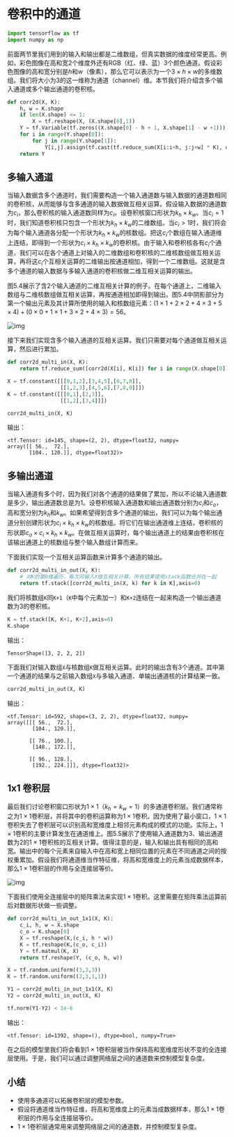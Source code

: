 # 卷积中的通道

```python
import tensorflow as tf
import numpy as np
```

前面两节里我们用到的输入和输出都是二维数组，但真实数据的维度经常更高。例如，彩色图像在高和宽2个维度外还有RGB（红、绿、蓝）3个颜色通道。假设彩色图像的高和宽分别是$h$和$w$（像素），那么它可以表示为一个$3\times h\times w$的多维数组。我们将大小为3的这一维称为通道（channel）维。本节我们将介绍含多个输入通道或多个输出通道的卷积核。

```python
def corr2d(X, K):
    h, w = K.shape
    if len(X.shape) <= 1:
        X = tf.reshape(X, (X.shape[0],1))
    Y = tf.Variable(tf.zeros((X.shape[0] - h + 1, X.shape[1] - w +1)))
    for i in range(Y.shape[0]):
        for j in range(Y.shape[1]):
            Y[i,j].assign(tf.cast(tf.reduce_sum(X[i:i+h, j:j+w] * K), dtype=tf.float32))
    return Y
```

## 多输入通道

当输入数据含多个通道时，我们需要构造一个输入通道数与输入数据的通道数相同的卷积核，从而能够与含多通道的输入数据做互相关运算。假设输入数据的通道数为$c_i$，那么卷积核的输入通道数同样为$c_i$。设卷积核窗口形状为$k_h\times k_w$。当$c_i=1$时，我们知道卷积核只包含一个形状为$k_h\times k_w$的二维数组。当$c_i > 1$时，我们将会为每个输入通道各分配一个形状为$k_h\times k_w$的核数组。把这$c_i$个数组在输入通道维上连结，即得到一个形状为$c_i\times k_h\times k_w$的卷积核。由于输入和卷积核各有$c_i$个通道，我们可以在各个通道上对输入的二维数组和卷积核的二维核数组做互相关运算，再将这$c_i$个互相关运算的二维输出按通道相加，得到一个二维数组。这就是含多个通道的输入数据与多输入通道的卷积核做二维互相关运算的输出。

图5.4展示了含2个输入通道的二维互相关计算的例子。在每个通道上，二维输入数组与二维核数组做互相关运算，再按通道相加即得到输出。图5.4中阴影部分为第一个输出元素及其计算所使用的输入和核数组元素：$(1\times1+2\times2+4\times3+5\times4)+(0\times0+1\times1+3\times2+4\times3)=56$。

![img](./src/about-channels-in-conv/5.3_conv_multi_in.svg)

接下来我们实现含多个输入通道的互相关运算。我们只需要对每个通道做互相关运算，然后进行累加。


```python
def corr2d_multi_in(X, K):
    return tf.reduce_sum([corr2d(X[i], K[i]) for i in range(X.shape[0])],axis=0)

X = tf.constant([[[0,1,2],[3,4,5],[6,7,8]],
                 [[1,2,3],[4,5,6],[7,8,9]]])
K = tf.constant([[[0,1],[2,3]],
                 [[1,2],[3,4]]])

corr2d_multi_in(X, K)
```

输出：


    <tf.Tensor: id=145, shape=(2, 2), dtype=float32, numpy=
    array([[ 56.,  72.],
           [104., 120.]], dtype=float32)>

## 多输出通道

当输入通道有多个时，因为我们对各个通道的结果做了累加，所以不论输入通道数是多少，输出通道数总是为1。设卷积核输入通道数和输出通道数分别为$c_i$和$c_o$，高和宽分别为$k_h$和$k_w$。如果希望得到含多个通道的输出，我们可以为每个输出通道分别创建形状为$c_i\times k_h\times k_w$的核数组。将它们在输出通道维上连结，卷积核的形状即$c_o\times c_i\times k_h\times k_w$。在做互相关运算时，每个输出通道上的结果由卷积核在该输出通道上的核数组与整个输入数组计算而来。

下面我们实现一个互相关运算函数来计算多个通道的输出。


```python
def corr2d_multi_in_out(X, K):
    # 对K的第0维遍历，每次同输入X做互相关计算。所有结果使用stack函数合并在一起
    return tf.stack([corr2d_multi_in(X, k) for k in K],axis=0)
```

我们将核数组`K`同`K+1`（`K`中每个元素加一）和`K+2`连结在一起来构造一个输出通道数为3的卷积核。


```python
K = tf.stack([K, K+1, K+2],axis=0)
K.shape
```

输出：


    TensorShape([3, 2, 2, 2])

下面我们对输入数组`X`与核数组`K`做互相关运算。此时的输出含有3个通道。其中第一个通道的结果与之前输入数组`X`与多输入通道、单输出通道核的计算结果一致。


```python
corr2d_multi_in_out(X, K)
```

输出：


    <tf.Tensor: id=592, shape=(3, 2, 2), dtype=float32, numpy=
    array([[[ 56.,  72.],
            [104., 120.]],
    
           [[ 76., 100.],
            [148., 172.]],
    
           [[ 96., 128.],
            [192., 224.]]], dtype=float32)>

## 1x1 卷积层

最后我们讨论卷积窗口形状为$1\times 1$（$k_h=k_w=1$）的多通道卷积层。我们通常称之为$1\times 1$卷积层，并将其中的卷积运算称为$1\times 1$卷积。因为使用了最小窗口，$1\times 1$卷积失去了卷积层可以识别高和宽维度上相邻元素构成的模式的功能。实际上，$1\times 1$卷积的主要计算发生在通道维上。图5.5展示了使用输入通道数为3、输出通道数为2的$1\times 1$卷积核的互相关计算。值得注意的是，输入和输出具有相同的高和宽。输出中的每个元素来自输入中在高和宽上相同位置的元素在不同通道之间的按权重累加。假设我们将通道维当作特征维，将高和宽维度上的元素当成数据样本，那么$1\times 1$卷积层的作用与全连接层等价。

![img](./src/about-channels-in-conv/5.3_conv_1x1.svg)

下面我们使用全连接层中的矩阵乘法来实现$1\times 1$卷积。这里需要在矩阵乘法运算前后对数据形状做一些调整。


```python
def corr2d_multi_in_out_1x1(X, K):
    c_i, h, w = X.shape
    c_o = K.shape[0]
    X = tf.reshape(X,(c_i, h * w))
    K = tf.reshape(K,(c_o, c_i))
    Y = tf.matmul(K, X)
    return tf.reshape(Y, (c_o, h, w))
```


```python
X = tf.random.uniform((3,3,3))
K = tf.random.uniform((2,3,1,1))

Y1 = corr2d_multi_in_out_1x1(X, K)
Y2 = corr2d_multi_in_out(X, K)

tf.norm(Y1-Y2) < 1e-6
```

输出：


    <tf.Tensor: id=1392, shape=(), dtype=bool, numpy=True>



在之后的模型里我们将会看到$1\times 1$卷积层被当作保持高和宽维度形状不变的全连接层使用。于是，我们可以通过调整网络层之间的通道数来控制模型复杂度。


## 小结

* 使用多通道可以拓展卷积层的模型参数。
* 假设将通道维当作特征维，将高和宽维度上的元素当成数据样本，那么$1\times 1$卷积层的作用与全连接层等价。
* $1\times 1$卷积层通常用来调整网络层之间的通道数，并控制模型复杂度。